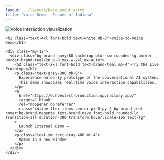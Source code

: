 ```yaml
---
layout: ../layouts/BaseLayout.astro
title: "Voice Demo — Echoes of Indiana"
---
```



<NavBar />

<div class="relative min-h-screen">
  <!-- Background Image -->
  <div class="absolute inset-0 z-0">
    <img 
      src="/images/voice-demo-background.png" 
      alt="Voice interaction visualization" 
      class="w-full h-full object-cover"
    />
    <div class="absolute inset-0 bg-black/40"></div>
  </div>

  <!-- Content -->
  <div class="relative z-10 max-w-4xl mx-auto px-4 py-16 text-center flex flex-col items-center justify-center min-h-screen">

    <h1 class="text-4xl font-bold text-white mb-8">Voice-to-Voice Demo</h1>

    <div class="my-12">
      <div class="bg-brand-navy/80 backdrop-blur-sm rounded-lg border border-brand-teal/20 p-8 max-w-2xl mx-auto">
        <h2 class="text-2xl font-bold text-brand-teal mb-4">Try the Live Prototype</h2>
        <p class="text-gray-300 mb-8">
          Experience an early prototype of the conversational AI system. 
          This demo showcases real-time voice interaction capabilities.
        </p>
        <a 
          href="https://echoestest-production.up.railway.app/" 
          target="_blank"
          rel="noopener noreferrer"
          class="inline-flex items-center px-8 py-4 bg-brand-teal hover:bg-brand-magenta text-brand-navy font-bold rounded-lg transition-all duration-300 transform hover:scale-105 text-lg"
        >
          Launch External Demo →
        </a>
        <p class="text-sm text-gray-400 mt-4">
          Opens in a new window
        </p>
      </div>
    </div>

  </div>
</div>